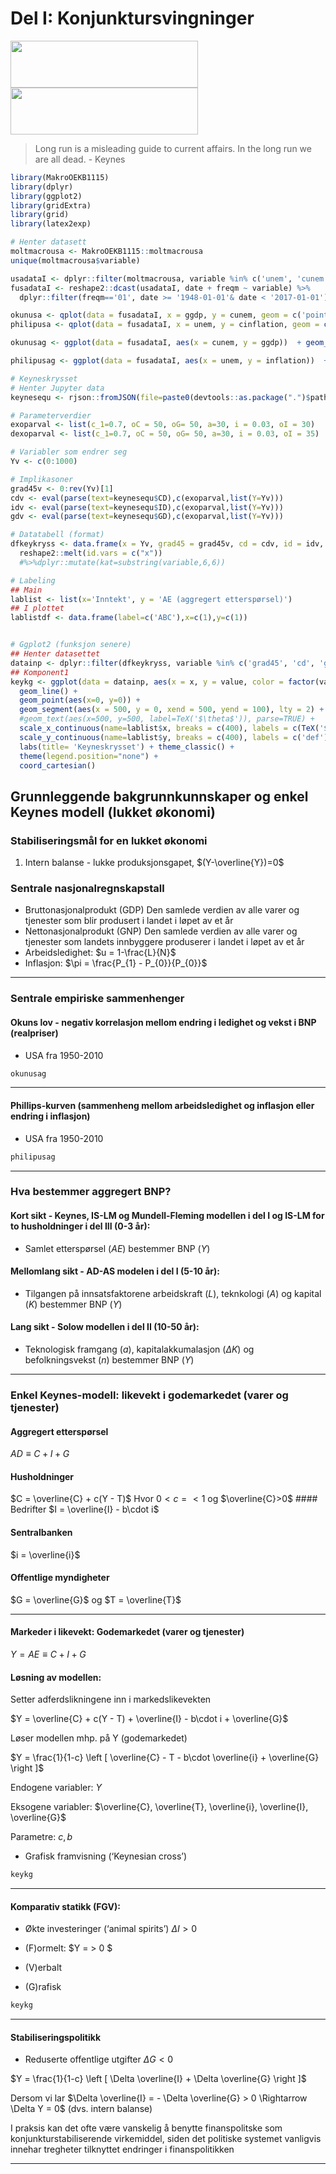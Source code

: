 # Del I: Konjunktursvingninger
<img id='grede' src="bilder/cycles.jpg" height="75px" width="300px" />
<img id='grere' src="bilder/money.jpg" height="75px" width="300px" />

> Long run is a misleading guide to current affairs. In the long run we are all dead.
- Keynes


```r
library(MakroOEKB1115)
library(dplyr)
library(ggplot2)
library(gridExtra)
library(grid)
library(latex2exp)

# Henter datasett
moltmacrousa <- MakroOEKB1115::moltmacrousa
unique(moltmacrousa$variable)

usadataI <- dplyr::filter(moltmacrousa, variable %in% c('unem', 'cunem', 'ggdp', 'inflation', 'cinflation'))
fusadataI <- reshape2::dcast(usadataI, date + freqm ~ variable) %>% 
  dplyr::filter(freqm=='01', date >= '1948-01-01'& date < '2017-01-01')

okunusa <- qplot(data = fusadataI, x = ggdp, y = cunem, geom = c('point', 'smooth'), method='lm')
philipusa <- qplot(data = fusadataI, x = unem, y = cinflation, geom = c('point', 'smooth'), method='lm')

okunusag <- ggplot(data = fusadataI, aes(x = cunem, y = ggdp))  + geom_point() +  geom_smooth(method=lm, se=FALSE) + theme_classic() + labs(title = 'Okuns lov', x = 'Endring i arbeidsledigheten', y = c('Vekst i BNP (realpriser)'))

philipusag <- ggplot(data = fusadataI, aes(x = unem, y = inflation))  + geom_point() +  geom_smooth(method=lm, se=FALSE) + theme_classic() + labs(title = 'Phillips-kurven' ,x = 'Ledighetsrate', y = 'Inflation')

# Keyneskrysset
# Henter Jupyter data
keynesequ <- rjson::fromJSON(file=paste0(devtools::as.package(".")$path,'/inst/webside/jupyter/keynesequ.json'))

# Parameterverdier
exoparval <- list(c_1=0.7, oC = 50, oG= 50, a=30, i = 0.03, oI = 30)
dexoparval <- list(c_1=0.7, oC = 50, oG= 50, a=30, i = 0.03, oI = 35)

# Variabler som endrer seg
Yv <- c(0:1000)

# Implikasoner
grad45v <- 0:rev(Yv)[1]
cdv <- eval(parse(text=keynesequ$CD),c(exoparval,list(Y=Yv)))
idv <- eval(parse(text=keynesequ$ID),c(exoparval,list(Y=Yv)))
gdv <- eval(parse(text=keynesequ$GD),c(exoparval,list(Y=Yv)))

# Datatabell (format)
dfkeykryss <- data.frame(x = Yv, grad45 = grad45v, cd = cdv, id = idv, gd = gdv) %>% 
  reshape2::melt(id.vars = c("x")) 
  #%>%dplyr::mutate(kat=substring(variable,6,6))

# Labeling
## Main
lablist <- list(x='Inntekt', y = 'AE (aggregert etterspørsel)')
## I plottet
lablistdf <- data.frame(label=c('ABC'),x=c(1),y=c(1))


# Ggplot2 (funksjon senere)
## Henter datasettet
datainp <- dplyr::filter(dfkeykryss, variable %in% c('grad45', 'cd', 'gd'))
## Komponent1
keykg <- ggplot(data = datainp, aes(x = x, y = value, color = factor(variable))) + 
  geom_line() +
  geom_point(aes(x=0, y=0)) +
  geom_segment(aes(x = 500, y = 0, xend = 500, yend = 100), lty = 2) +
  #geom_text(aes(x=500, y=500, label=TeX('$\theta$')), parse=TRUE) +
  scale_x_continuous(name=lablist$x, breaks = c(400), labels = c(TeX('$Y_{0}$')) ) +
  scale_y_continuous(name=lablist$y, breaks = c(400), labels = c('def') ) +
  labs(title= 'Keyneskrysset') + theme_classic() +
  theme(legend.position="none") +
  coord_cartesian()
```

## Grunnleggende bakgrunnkunnskaper og enkel Keynes modell (lukket økonomi)

### Stabiliseringsmål for en lukket økonomi
1. Intern balanse - lukke produksjonsgapet, $(Y-\overline{Y})=0$

### Sentrale nasjonalregnskapstall
- Bruttonasjonalprodukt (GDP)
Den samlede verdien av alle varer og tjenester som blir produsert i landet i løpet av et år
- Nettonasjonalprodukt (GNP)
Den samlede verdien av alle varer og tjenester som landets innbyggere produserer i landet i løpet av et år
- Arbeidsledighet: $u = 1-\frac{L}{N}$
- Inflasjon: $\pi = \frac{P_{1} - P_{0}}{P_{0}}$

---

### Sentrale empiriske sammenhenger
#### Okuns lov - negativ korrelasjon mellom endring i ledighet og vekst i BNP (realpriser) 
- USA fra 1950-2010
```r
okunusag 
```

---

#### Phillips-kurven (sammenheng mellom arbeidsledighet og inflasjon eller endring i inflasjon)
- USA fra 1950-2010

```r
philipusag 
```

---

### Hva bestemmer aggregert BNP?
#### Kort sikt - Keynes, IS-LM og Mundell-Fleming modellen i del I og IS-LM for to husholdninger i del III (0-3 år):
- Samlet etterspørsel ($AE$) bestemmer BNP ($Y$)

#### Mellomlang sikt - AD-AS modelen i del I (5-10 år):
- Tilgangen på innsatsfaktorene arbeidskraft ($L$), teknkologi ($A$) og kapital ($K$) bestemmer BNP ($Y$)

#### Lang sikt - Solow modellen i del II (10-50 år):
- Teknologisk framgang ($a$), kapitalakkumalasjon ($\Delta K$) og befolkningsvekst ($n$) bestemmer BNP ($Y$)

---

### Enkel Keynes-modell: likevekt i godemarkedet (varer og tjenester)

#### Aggregert etterspørsel
$AD \equiv  C + I + G$

#### Husholdninger
$C =  \overline{C} + c(Y - T)$
Hvor $0<c=<1$ og $\overline{C}>0$
#### Bedrifter
$I = \overline{I} - b\cdot i$

#### Sentralbanken
$i = \overline{i}$

#### Offentlige myndigheter
$G = \overline{G}$ og $T = \overline{T}$

---

#### Markeder i likevekt: Godemarkedet (varer og tjenester)
$Y = AE \equiv C + I + G$

#### Løsning av modellen:
Setter adferdslikningene inn i markedslikevekten

$Y = \overline{C} + c(Y - T) + \overline{I} - b\cdot i + \overline{G}$

Løser modellen mhp. på Y (godemarkedet) 

$Y = \frac{1}{1-c}  \left [ \overline{C} - T - b\cdot \overline{i} + \overline{G}  \right ]$

Endogene variabler: $Y$ 

Eksogene variabler: $\overline{C}, \overline{T}, \overline{i}, \overline{I}, \overline{G}$

Parametre: $c, b$

-  Grafisk framvisning ('Keynesian cross')

```r
keykg
```


---

#### Komparativ statikk (FGV): 

- Økte investeringer ('animal spirits') $\Delta{I}>0$

- (F)ormelt:
$\Delta Y = \frac{1}{1-c}\Delta  \overline{I} > 0  $

- (V)erbalt

- (G)rafisk

```r
keykg
```



---

#### Stabiliseringspolitikk

- Reduserte offentlige utgifter $\Delta G < 0$

$Y = \frac{1}{1-c}  \left [ \Delta \overline{I} + \Delta \overline{G} \right ]$

Dersom vi lar $\Delta \overline{I} = - \Delta \overline{G} > 0 \Rightarrow \Delta Y = 0$ (dvs. intern balanse)

I praksis kan det ofte være vanskelig å benytte finanspolitske som konjunkturstabiliserende virkemiddel, siden det politiske systemet vanligvis innehar tregheter tilknyttet endringer i finanspolitikken

---

<!--

### IS-LM modellen: likevekt i gode- og pengemarkedet

#### Husholdninger

#### Bedrifter

#### Sentralbanken

#### Offentlige myndigheter

#### Markeder i likevekt: Gode- og pengemarkedet

#### Løsning av modellen:
1. Setter inn for x, y

1. Løser modellen mhp. på Y (godemarkedet) 

1. Lister opp de endogende og eksogene variablene

1. Grafisk framvisning ('Keynesian cross')

#### Komparativ statikk (FGV): 

- Økning i pengemengden

- (F)ormelt

- (G)rafisk

- (V)erbal tolkning utenfor modellen

#### Stabiliseringspolitikk

#### Øvelse

### AD-AS modellen: likevekt i gode-, penge- og arbeidsmarkedet

#### Husholdningene

#### Bedriftene 

#### Likevekt i arbeidsmarkedet og AS-kurven

#### Markeder i likevekt: Gode, penge, og arbeidsmarkedet

#### Løsning av modellen:
1. Setter inn for x, y

1. Løser modellen mhp. på Y (godemarkedet) 

1. Lister opp de endogene og eksogene variablene

1. Grafisk framvisning ('Keynesian cross')

#### Komparativ statikk (FGV): 

- Økning i pengemengden

- (F)ormelt

- (G)rafisk

- (V)erbal tolkning utenfor modellen

#### Stabiliseringspolitikk

#### Øvelse

## Åpen Økonomi

### Stabiliseringsmål for en åpen økonomi
1. Intern balanse (lukke produksjonsgapet)
1. Ekstern balanse (holde utenlandsgjelden på et rimelig nivå)

### Utenriksregnskapet

### Mundell-Fleming modellen (IS-LM for en åpen økonomi): likevekt i gode, penge- og valutakursmarkedet

#### Husholdninger

#### Bedrifter

#### Sentralbanken

#### Offentlige myndigheter

#### Markeder i likevekt: Gode-, penge- og valutakursmarkedet

#### Løsning av modellen:
1. Setter inn for x, y

1. Løser modellen mhp. på Y (godemarkedet) 

1. Lister opp de endogende og eksogene variablene

1. Grafisk framvisning ('Keynesian cross')

#### Komparativ statikk (GV): 

- Økte investeringer ('animal spirits') $\Delta{I}>0$

- (F)ormelt

- (G)rafisk

- (V)erbalt

#### Stabiliseringspolitikk

- Reduserte offentlige utgifter $\Delta G < 0$

Lag

#### Øvelse

### AD-AS: likevekt i gode, penge, valuta- og arbeidsmarkedet

#### Markeder i likevekt: Gode, penge, arbeids, og valutakursmarkedet

#### Løsning av modellen:
1. Setter inn for x, y

1. Løser modellen mhp. på Y (godemarkedet) 

1. Lister opp de endogene og eksogene variablene

1. Grafisk framvisning ('Keynesian cross')

#### Komparativ statikk (FGV): 

- Økning i pengemengden

- (F)ormelt

- (G)rafisk

- (V)erbal tolkning utenfor modellen

#### Stabiliseringspolitikk

#### Øvelse

<!--
Del 1: Økonomiske svingninger på kort sikt
Grunnleggende bakgrunnskunnskap 
	Mål på aggregert produksjon: BNP
(1) Verdien til alle sluttgodene (varer og tjenester) som blir produsert i en bestemt tidsperiode.
(2) Summen av all merverdi for en bestemte tidsperiode.
(3) Summen av all inntekt for en bestemte tidsperiode.
	Nominell BNP (LY)
LY=PY
	Reel BNP (Y)
   Y=LY/P
	Ledighet (U) og ledighetsrate (u)
U=L-N hvor N antall i arbeid og U antall utenfor arbeid
u=U/L=(N-L)/L=N/L-1
	Inflasjon (π)
 π=ΔP/P=(P_t-P_(t-1))/P_(t-1) 
	Okuns lov:
Negativ korrelasjon mellom vekst i produksjonen (BNP) og endring i ledighetsraten. 
	Phillips-kuven:	
Negativ korrelasjon mellom endring i inflasjon og ledighetsraten.
	Hva bestemmer aggregert BNP?
	Kort sikt: Etterspørsel bestemmer produksjonen (pga. stive stive priser)
Mellomlang sikt: Tilgangen på innsatsfaktorer (arbeidskraft, teknologi og kapital) bestemmer etterspørselen.
	Lang sikt: Teknologisk framgang og kapital akkumulasjon (avhenger av sparing, befolkningsvekst (fødselsrater + nettoinnvandring)).
Likevekt i vare-  og tjenestemarkedet 
	 Aggregert etterspørsel (Z) i en lukket økonomi    
Z ≡ C+I+G 
	Hvor vi postulerer følgene adferdlikninger
C= C ̅-c(Y-T)
I =I ̅-b∙i
og likevektsbetingelsen
Y=Z
	Løser denne mhp på Y gir oss IS-likningen (kombinasjoner av i og Y som er forenlig med likevekt i varemarkedet)
Y=1/(1-c) [C ̅+cT+I ̅-b∙i+G]
	Skiftanalyse (matematisk, figur, og verbalt): Endring i ΔY som følge av en økning i  Δ ̅I 
	Matematisk 
ΔY=  1/(1-c)  Δ I ̅>0 eller (Δ Y)/(Δ I ̅ )=  1/(1-c)  >0
	Verbalt  (skisse – utenfor modellen)
Økte investeringer  økt produksjon  multiplikatoreffekt:    økt disponibel inntekt 
 økt konsum  økt produkson etc.
	Stabiliseringspolitikk: ∆G<0 
ΔY=1/(1-c) [Δ I ̅+ΔG]
Hvor vi sørger for at ΔG=Δ ̅I □(⇒)  ΔY=0 

Likevekt i pengemarkedet 
Ser foreløpig kun på utvendige penger M=M_0 (M_1): Sedler og mynt pluss bankenes innskuddskontoer i sentralbanken. Dette nivået blir bestemt av sentralbanken.
	Etterspørsel etter penger.
M^D (Y┬((∓)),i┬((-)))  
	Likevekt i pengemarkedet: 
M/P=M^D (Y,i)
	Sentralbanken bestemmer hva som skjer i pengemarkedet ved
	Endre tilbudet av penger (vanlig tidligere) eller (2) å endre rentenivået (vanlig i dag).
IS-LM modellen for en lukket økonomi: Gode- og pengemarkedet i likevekt
	Modellen 
Y=1/(1-c) [C ̅+cT+I ̅-b∙i+G] ∶Varemarkedet
M/P=M^D (Y,i):Pengemarkedet
Grafisk tegning bestemmer her Yog i samtidig 
	Skiftanalyse (grafisk og verbalt)
Merk: P gir AS-kurven.
	Stabiliseringspolitikk (grafisk og verbalt)
Virkemidler: G,T og M/i


AD-AS modellen for en lukket økonomi: Gode, penge og arbeidsmarkedet i likevekt
	Husholdningene: Tilbyr arbeid
W=P^e F(u┬((-)),z┬((+)))
	Bedrifter: Etterspør arbeidskraft og tilbyr produktet i et marked med monopolistisk konkurranse
 Y=AN
	
P=(1+μ)W
	Ledighet
u =U/L=(L-N)/L  =1-N/L=1-Y/AL
	Kombinere dett gir oss AS-kurven (verdier av P og Y som gir likevekt i arbeidsmarkedet)
P=(1+μ) P^e F(1-Y/AL,z)
	AD-AS-modellen  
Y=1/(1-c) [C ̅+cT+I ̅-b∙i+G] ∶Varemarkedet
M/P=M^D (Y,L):Pengemarkedet
P=(1+μ) P^e F(1-Y/AL,z):Arbeidsmarkedet
Merk: P=P^e⇒Y=Y^n=u=u^n Naturlige produksjons- og ledighetsnivået,
Grafisk tegning bestemmer her P, Yog i samtidig 
	Skiftanalyse (grafisk og verbalt)
	Stabiliseringspolitikk (grafisk og verbalt)
Virkemidler: G,T og M/i
	Sentral poeng med modellen – Selvkorrigerende mekanismer:
Fleksibilitet i P og korrekte prisforventninger P^e på mellomlang sikt, fører til at økonomien går tilbake til sitt naturlige produksjons- og ledighetsnivå.  
IS-LM modellen for en åpen økonomi: Gode-, penge- og valutakursmarkedet i likevekt 
	Tre fundamentale endringer:
(1) Handel med utlandet. 
(2) Internasjonale finansmarkeder. 
(3) Fast eller flytende kurs.

Z=C+I+G+NX; 
NX = X-R*IM
CU+CA=0
CU=Driftsregnskapet: Nettoeksport, Nettofinansinntekter(aksjer og obligasjoner), Nettoverføringer
CA=Kapitalregnskapet: Nettoendringer i fordringer og gjeld ovenfor utlandet
	To stabiliseringsmål: 
(I) Intern balanse (produksjon lik naturlig produksjonsnivå).
(II) Ekstern balanse (rimelig nivå på utenlandsgjelden).
	(1) Handel med utlandet (avhenger blant annet av relative prisnivået mellom innenlandske og utenlandske varer)
Realvalutakursen: R=(EP^*)/P  
	E: Pris per enhet av utenlandsk (innenlandsk) valuta E  (1/E)
	Postulerer følgende sammenhenger for handelsbalansen
X=X(R┬((∓)),(Y^*)┬((∓)))
IM = IM(R┬((-)),Y┬((∓)))
	NX(R,Y,Y*)= X(R,Y*)-R∙IM(R,Y)
Antar at dNX/dR > 0 (men dette kan ta litt tid)

	(2) internasjonale finansmarkeder (renteparitetsbetingelsen)

(1+i_(t+1))=((1+i_(t+1)^* ) E_(t+1)^e)/(E_t)
	(3) Fast eller flytende kurs
Flytende:

E=(1+i*)/(1+i) E^e  
Fast: (troverdig  ⇒E=E^e):

	
i=i^*

	Modellen 
Y=1/(1-c+Rb_2 ) [C ̅+cT+I ̅-b∙i+G] ∶Varemarkedet.
M/P=M^D (Y,L):Pengemarkedet.

E=(1+i*)/(1+i) E^e: Flytende-kursregime.

i=i^*: Fast-kursregime.

	IS-kurven under fast og flytende kurs
Generelt fører lavere rente til høyere produksjon.
Men multiplikatoren blir mindre ved en åpen økonomi, grunnet importlekkasje.
Helningen på kurven er slakere under flytende kurs enn med fast kurs. Det skyldes at lavere rente under fast kurs fører til en depresiering av den nominelle og realvalutakursen, noe som forbedrer landets konkurranse evne og dermed fører til økt etterspørsel gjennom økt nettoeksport.
	LM modellen samme som tidligere.
	Skiftanalyse (grafisk og verbalt)
Merk: P gir AS-kurven.
	Stabiliseringspolitikk (grafisk og verbalt)
Virkemidler: G,T og M/i (Flytende) og G,T og (E) (Fast kurs)
AD-AS modellen for en åpen økonomi
	AS-kurven samme som under en lukket økonomi.
	AD-kurven er fallende ved at økt priser fører til lavere etterspørsel.
	Sentral poeng med modellen – Selvkorrigerende mekanismer:
Fleksibilitet i P og korrekte prisforventninger P^e på sikt, fører til at økonomien på sikt går tilbake til sin naturlige produksjons- og ledighetsnivå.
-->

